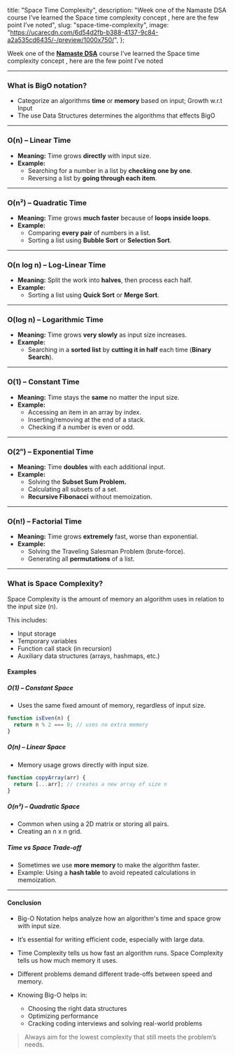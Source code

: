   title: "Space Time Complexity",
  description:
    "Week one of the Namaste DSA course I’ve learned the Space time complexity concept , here are the few point I’ve noted",
  slug: "space-time-complexity",
  image:
    "https://ucarecdn.com/6d54d2fb-b388-4137-9c84-a2a535cd6435/-/preview/1000x750/",
};

Week one of the [**Namaste DSA**](https://namastedev.com/learn/namaste-dsa) course I’ve learned the Space time complexity concept , here are the few point I’ve noted

---

### What is BigO notation?

- Categorize an algorithms **time** or **memory** based on input; Growth w.r.t Input
- The use Data Structures determines the algorithms that effects BigO

---

### **O(n)** – Linear Time

- **Meaning:** Time grows **directly** with input size.
- **Example:**
  - Searching for a number in a list by **checking one by one**.
  - Reversing a list by **going through each item**.

<ImageWrapper
  src="https://ucarecdn.com/de01a7fd-1aaf-46af-8f9e-b06fa41279b5/-/preview/1000x750/"
  alt="Example Image"
/>

---

### **O(n²) – Quadratic Time**

- **Meaning:** Time grows **much faster** because of **loops inside loops**.
- **Example:**
  - Comparing **every pair** of numbers in a list.
  - Sorting a list using **Bubble Sort** or **Selection Sort**.

<ImageWrapper
  src="https://ucarecdn.com/6d54d2fb-b388-4137-9c84-a2a535cd6435/-/preview/1000x750/"
  alt="Example Image"
/>

---

### **O(n log n) – Log-Linear Time**

- **Meaning:** Split the work into **halves**, then process each half.
- **Example:**
  - Sorting a list using **Quick Sort** or **Merge Sort**.

<ImageWrapper
  src="https://ucarecdn.com/9dd79fb0-1f77-43da-a0e2-2a22ca213c20/-/preview/1000x750/"
  alt="Example Image"
/>

---

### **O(log n) – Logarithmic Time**

- **Meaning:** Time grows **very slowly** as input size increases.
- **Example:**
  - Searching in a **sorted list** by **cutting it in half** each time (**Binary Search**).

<ImageWrapper
  src="https://ucarecdn.com/9beb117f-dcf6-440f-bc06-8c1ed14d1b8d/-/preview/1000x750/"
  alt="Example Image"
/>

---

### **O(1) – Constant Time**

- **Meaning:** Time stays the **same** no matter the input size.
- **Example:**
  - Accessing an item in an array by index.
  - Inserting/removing at the end of a stack.
  - Checking if a number is even or odd.

<ImageWrapper
  src="https://ucarecdn.com/0d8a7b21-c5c5-4b46-a8db-4b504133e6d7/-/preview/1000x750/"
  alt="Example Image"
/>

---

### **O(2ⁿ) – Exponential Time**

- **Meaning:** Time **doubles** with each additional input.
- **Example:**
  - Solving the **Subset Sum Problem.**
  - Calculating all subsets of a set.
  - **Recursive Fibonacci** without memoization.

<ImageWrapper
  src="https://ucarecdn.com/60e582a9-8865-4848-bb0f-260899edecaa/-/preview/1000x750/"
  alt="Example Image"
/>

---

### **O(n!) – Factorial Time**

- **Meaning:** Time grows **extremely** fast, worse than exponential.
- **Example:**
  - Solving the Traveling Salesman Problem (brute-force).
  - Generating all **permutations** of a list.

<ImageWrapper
  src="https://ucarecdn.com/0c7efcb3-8cdd-4437-afd6-da65fb1c3814/-/preview/1000x750/"
  alt="Example Image"
/>

---

### What is Space Complexity?

Space Complexity is the amount of memory an algorithm uses in relation to the input size (n).

This includes:

- Input storage
- Temporary variables
- Function call stack (in recursion)
- Auxiliary data structures (arrays, hashmaps, etc.)

#### Examples

##### O(1) – Constant Space

- Uses the same fixed amount of memory, regardless of input size.

```javascript
function isEven(n) {
  return n % 2 === 0; // uses no extra memory
}
```

##### O(n) – Linear Space

- Memory usage grows directly with input size.

```javascript
function copyArray(arr) {
  return [...arr]; // creates a new array of size n
}
```

##### O(n²) – Quadratic Space

- Common when using a 2D matrix or storing all pairs.
- Creating an n x n grid.

##### Time vs Space Trade-off

- Sometimes we use **more memory** to make the algorithm faster.
- Example: Using a **hash table** to avoid repeated calculations in memoization.

---

#### Conclusion

- Big-O Notation helps analyze how an algorithm's time and space grow with input size.

- It’s essential for writing efficient code, especially with large data.

- Time Complexity tells us how fast an algorithm runs.
  Space Complexity tells us how much memory it uses.

- Different problems demand different trade-offs between speed and memory.

- Knowing Big-O helps in:

  - Choosing the right data structures
  - Optimizing performance
  - Cracking coding interviews and solving real-world problems

> Always aim for the lowest complexity that still meets the problem’s needs.
